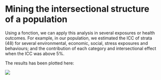 # Mining the intersectional structure of a population


Using a fonction, we can apply this analysis in several exposures or health outcomes. For example, in our population, we estimated the ICC of strata (48) for several environmental, economic, social, stress exposures and behaviours; and the contribution of each category and intersectional effect when the ICC was above 5%. 

The results has been plotted here:

![](img/inter_ukbb.png)




